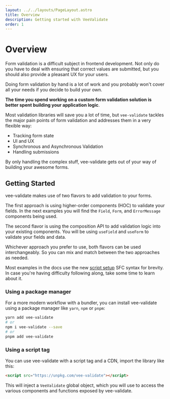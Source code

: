 ```yaml
---
layout: ../../layouts/PageLayout.astro
title: Overview
description: Getting started with VeeValidate
order: 1
---
```



# Overview

Form validation is a difficult subject in frontend development. Not only do you have to deal with ensuring that correct values are submitted, but you should also provide a pleasant UX for your users.

Doing form validation by hand is a lot of work and you probably won't cover all your needs if you decide to build your own.

**The time you spend working on a custom form validation solution is better spent building your application logic**.

Most validation libraries will save you a lot of time, but `vee-validate` tackles the major pain points of form validation and addresses them in a very flexible way:

- Tracking form state
- UI and UX
- Synchronous and Asynchronous Validation
- Handling submissions

By only handling the complex stuff, vee-validate gets out of your way of building your awesome forms.

## Getting Started

vee-validate makes use of two flavors to add validation to your forms.

The first approach is using higher-order components (HOC) to validate your fields. In the next examples you will find the `Field`, `Form`, and `ErrorMessage` components being used.

The second flavor is using the composition API to add validation logic into your existing components. You will be using `useField` and `useForm` to validate your fields and data.

Whichever approach you prefer to use, both flavors can be used interchangeably. So you can mix and match between the two approaches as needed.

<DocTip title="Setup SFC">

Most examples in the docs use the new [script setup](https://vuejs.org/api/sfc-script-setup.html#script-setup) SFC syntax for brevity. In case you're having difficulty following along, take some time to learn about it.

</DocTip>

### Using a package manager

For a more modern workflow with a bundler, you can install vee-validate using a package manager like `yarn`, `npm` or `pnpm`:

```sh
yarn add vee-validate
# or
npm i vee-validate --save
# or
pnpm add vee-validate
```

### Using a script tag

You can use vee-validate with a script tag and a CDN, import the library like this:

```html
<script src="https://unpkg.com/vee-validate"></script>
```

This will inject a `VeeValidate` global object, which you will use to access the various components and functions exposed by vee-validate.
